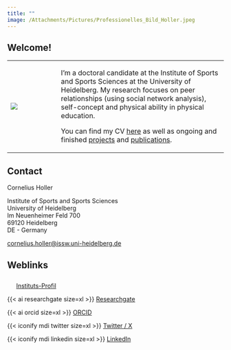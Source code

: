 ```yaml
---
title: ""
image: /Attachments/Pictures/Professionelles_Bild_Holler.jpeg
---
```


## Welcome!

+--------------------------------------------------------------------------+----------------------------------------------------------------------------------------------------------------------------------------------------------------------------------------------------------------------------------------------+
| ![](Attachments/Pictures/Muenster_Poster_Holler.jpg){fig-align="center"} | I'm a doctoral candidate at the Institute of Sports and Sports Sciences at the University of Heidelberg. My research focuses on peer relationships (using social network analysis), self-concept and physical ability in physical education. |
|                                                                          |                                                                                                                                                                                                                                              |
|                                                                          | You can find my CV [here](CV.qmd) as well as ongoing and finished [projects](projects.qmd) and [publications](publications.qmd).                                                                                                             |
+--------------------------------------------------------------------------+----------------------------------------------------------------------------------------------------------------------------------------------------------------------------------------------------------------------------------------------+

## Contact

Cornelius Holler

Institute of Sports and Sports Sciences\
University of Heidelberg\
Im Neuenheimer Feld 700\
69120 Heidelberg\
DE - Germany

[cornelius.holler\@issw.uni-heidelberg.de](mailto:cornelius.holler@issw.uni-heidelberg.de)

## Weblinks

![](Attachments/Pictures/ISSW_logo.png){width="17" height="24"} [Instituts-Profil](https://www.issw.uni-heidelberg.de/personal/homepage/holler_c.html){target="_blank"}

{{< ai researchgate size=xl >}} [Researchgate](https://www.researchgate.net/profile/Cornelius_Holler){target="_blank"}

{{< ai orcid size=xl >}} [ORCID](https://orcid.org/0009-0008-6599-8971){target="_blank"}

{{< iconify mdi twitter size=xl >}} [Twitter / X](https://twitter.com/CorneliusHoller){target="_blank"}

{{< iconify mdi linkedin size=xl >}} [LinkedIn](https://www.linkedin.com/in/cornelius-holler/){target="_blank"}
